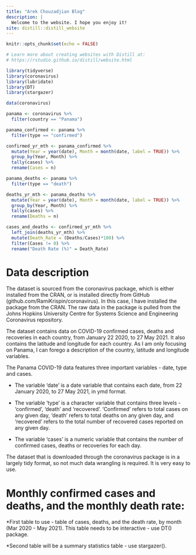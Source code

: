 ```yaml
---
title: "Arek Chouzadjian Blog"
description: |
  Welcome to the website. I hope you enjoy it!
site: distill::distill_website
---
```


```r
knitr::opts_chunk$set(echo = FALSE)

# Learn more about creating websites with Distill at:
# https://rstudio.github.io/distill/website.html

```

```r
library(tidyverse)
library(coronavirus)
library(lubridate)
library(DT)
library(stargazer)
```

```r
data(coronavirus)
```

```r
panama <- coronavirus %>%
  filter(country == "Panama")
```

```r
panama_confirmed <- panama %>%
  filter(type == "confirmed")
```

```r
confirmed_yr_mth <- panama_confirmed %>%
  mutate(Year = year(date), Month = month(date, label = TRUE)) %>%
  group_by(Year, Month) %>%
  tally(cases) %>%
  rename(Cases = n)
```

```r
panama_deaths <- panama %>%
  filter(type == "death")
```

```r
deaths_yr_mth <- panama_deaths %>%
  mutate(Year = year(date), Month = month(date, label = TRUE)) %>%
  group_by(Year, Month) %>%
  tally(cases) %>%
  rename(Deaths = n)
```

```r
cases_and_deaths <- confirmed_yr_mth %>%
  left_join(deaths_yr_mth) %>%
  mutate(Death_Rate = (Deaths/Cases)*100) %>%
  filter(Cases != 0) %>%
  rename("Death Rate (%)" = Death_Rate)
```

# Data description

The dataset is sourced from the coronavirus package, which is either installed from the CRAN, or is installed directly from GitHub (github.com/RamiKrispin/coronavirus). In this case, I have installed the package from the CRAN. The raw data in the package is pulled from the Johns Hopkins University Centre for Systems Science and Engineering Coronavirus repository. 

The dataset contains data on COVID-19 confirmed cases, deaths and recoveries in each country, from January 22 2020, to 27 May 2021. It also contains the latitude and longitude for each country. As I am only focusing on Panama, I can forego a description of the country, latitude and longitude variables. 

The Panama COVID-19 data features three important variables - date, type and cases. 

- The variable 'date' is a date variable that contains each date, from 22 January 2020, to 27 May 2021, in ymd format. 

- The variable 'type' is a character variable that contains three levels - 'confirmed', 'death' and 'recovered'. 'Confirmed' refers to total cases on any given day, 'death' refers to total deaths on any given day, and 'recovered' refers to the total number of recovered cases reported on any given day. 

- The variable 'cases' is a numeric variable that contains the number of confirmed cases, deaths or recoveries for each day. 

The dataset that is downloaded through the coronavirus package is in a largely tidy format, so not much data wrangling is required. It is very easy to use. 

# Monthly confirmed cases and deaths, and the monthly death rate: 

*First table to use - table of cases, deaths, and the death rate, by month (Mar 2020 - May 2021). This table needs to be interactive - use DT() package.  

*Second table will be a summary statistics table - use stargazer().

